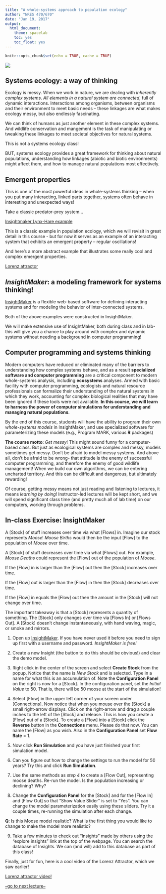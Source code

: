 ```yaml
---
title: "A whole-systems approach to population ecology"
author: "NRES 470/670"
date: "Jan 19, 2017"
output: 
  html_document: 
    theme: spacelab
    toc: yes
    toc_float: yes
---
```


```r
knitr::opts_chunk$set(echo = TRUE, cache = TRUE)
```

![](FoodWeb1.jpg)

## Systems ecology: a way of thinking   
Ecology is messy. When we work in nature, we are dealing with *inherently complex systems*. _All elements in a natural system are connected_, full of dynamic interactions. Interactions among organisms, between organisms and their environment to meet basic needs -- these linkages are what makes ecology messy, but also endlessly fascinating. 

We can think of humans as just another element in these complex systems. And wildlife conservation and mangement is the task of manipulating or tweaking these linkages to meet societal objectives for natural systems.  

This is not a systems ecology class! 

BUT, systems ecology provides a great framework for thinking about natural populations, understanding how linkages (abiotic and biotic environments) might affect them, and how to manage natural populations most effectively. 

## Emergent properties
This is one of the most powerful ideas in whole-systems thinking -- when you put many interacting, linked parts together, systems often behave in interesting and unexpected ways! 

Take a classic predator-prey system...

[Insightmaker Lynx-Hare example](https://insightmaker.com/insight/68437/)  

This is a classic example in population ecology, which we will revisit in great detail in this course - but for now it serves as an example of an interacting system that exhibits an emergent property -- regular oscillations!  

And here's a more abstract example that illustrates some really cool and complex emergent properties.

[Lorenz attractor](https://insightmaker.com/insight/1829/Lorenz-Attractor)

## *InsightMaker*: a modeling framework for systems thinking!

[InsightMaker](insightmaker.com) is a flexible web-based software for defining interacting systems and for modeling the behavior of inter-connected systems. 

Both of the above examples were constructed in InsightMaker.

We will make extensive use of InsightMaker, both during class and in lab- this will give you a chance to play around with complex and dynamic systems without needing a background in computer programming!

## Computer programming and systems thinking

Modern computers have reduced or eliminated many of the barriers to understanding how complex systems behave, and as a result **specialized software and computer programming** are a critical component to modern whole-systems analysis, including **ecosystems** analyses. Armed with basic facility with computer programming, ecologists and natural resource professionals can formalize their understanding of the natural systems in which they work, accounting for complex biological realities that may have been ignored if these tools were not available.  **In this course, we will learn to harness the power of computer simulations for understanding and managing natural populations**.  

By the end of this course, students will have the ability to program their own *whole-systems models* in InsightMaker, and use specialized software for parameterizing these models (e.g., Program MARK, various **R** packages)

**The course motto**: *Get messy*! This might sound funny for a computer-based class. But just as ecological systems are complex and messy, models sometimes get messy. 
Don't be afraid to model messy systems. And above all, don't be afraid to be wrong- that attitude is the enemy of successful computer programming, and therefore the enemy of good wildlife management! When we build our own algorithms, we can be entering uncharted territory. And this can be difficult and dangerous, but ultimately rewarding! 

Of course, getting messy means not just reading and listening to lectures, it means *learning by doing*! Instructor-led lectures will be kept short, and we will spend significant class time (and pretty much all of lab time) on our computers, working through problems.

## In-class Exercise: InsightMaker

A [Stock] of stuff increases over time via what [Flows] in. Imagine our stock represents *Moose*! *Moose Births* would then be the input [Flow] to the population of *Moose* over time. 

A [Stock] of stuff decreases over time via what [Flows] out. For example, *Moose Deaths* could represent the [Flow] out of the population of *Moose*.

If the [Flow] in is larger than the [Flow] out then the [Stock] increases over time. 

If the [Flow] out is larger than the [Flow] in then the [Stock] decreases over time.

If the [Flow] in equals the [Flow] out then the amount in the [Stock] will not change over time.

The important takeaway is that a [Stock] represents a quantity of something. The [Stock] only changes over time via [Flows In] or [Flows Out]. A [Stock] doesn't change instantaneously, with hand waving, magic, or smoke and mirrors.

1. Open up [InsightMaker](https://insightmaker.com/). If you have never used it before you need to sign up first with a username and password. *InsightMaker is free!*

2. Create a new Insight (the button to do this should be obvious!) and clear the demo model. 

3. Right click in the center of the screen and select **Create Stock** from the popup. Notice that the name is *New Stock* and is selected. Type in a name for what this is an accumulation of. Note the **Configuration Panel** on the right is now for a [Stock]. In the configuration panel, set the *Initial Value* to 50. That is, there will be 50 moose at the start of the simulation! 

4. Select [Flow] in the upper left corner of your screen under [Connections]. Now notice that when you mouse over the [Stock] a small right-arrow displays. Click on the right-arrow and drag a couple inches to the left of the [Stock] and release. This is how you create a [Flow] out of a [Stock]. To create a [Flow] into a [Stock] click the **Reverse** button in the **Connections** menu. Please do that now. You can name the [Flow] as you wish. Also in the **Configuration Panel** set **Flow Rate** = 1.

5. Now click **Run Simulation** and you have just finished your first simulation model.

6. Can you figure out how to change the settings to run the model for 50 years? Try this and click **Run Simulation**.

7. Use the same methods as *step 4* to create a [Flow Out], representing moose deaths. Re-run the model. Is the population increasing or declining? Why? 

8. Change the **Configuration Panel** for the [Stock] and for the [Flow In] and [Flow Out] so that "Show Value Slider" is set to "Yes". You can change the model parameterization easily using these sliders. Try it a couple times, re-running the simulation after each change. 

**Q**: Is this Moose model realistic? What is the first thing you would like to change to make the model more realistic?

9. Take a few minutes to check out "Insights" made by others using the "explore insights" link at the top of the webpage. You can search the database of Insights. We can (and will) add to this database as part of this class!


Finally, just for fun, here is a cool video of the Lorenz Attractor, which we saw earlier!

[Lorenz attractor video!](https://www.youtube.com/watch?v=iu4RdmBVdps)


[--go to next lecture--](LECTURE2.html)


 

































